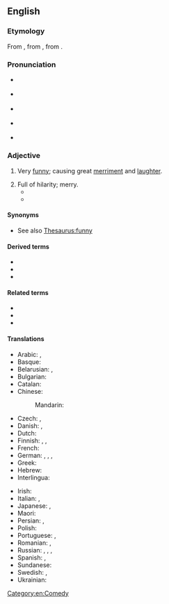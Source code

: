 ==English==

===Etymology===
From {{bor|en|la|hilaris||cheerful}}, from {{der|en|grc|ἱλαρός||cheerful, merry}}, from {{m|grc|ἵλαος||propitious, gracious, kind}}.

===Pronunciation===
*{{a|UK}} {{IPA|en|/hɪˈlɛəɹiəs/}}
*{{a|US}} {{IPA|en|/hɪˈleɹiəs/|/haɪˈleɹiəs/}}
*{{a|New England}} {{IPA|en|/hɪˈlæɹiəs/|/haɪˈlæɹiəs/}}
*{{audio|en|en-us-ne-hilarious.ogg|Audio (US)}} {{a|non-Mary-marry-merry}} {{a|New England}}
*{{rhymes|en|ɛəriəs}}

===Adjective===
{{en-adj}}

# Very [[funny]]; causing great [[merriment]] and [[laughter]].
#: {{ux|en|a '''hilarious''' joke}}
# Full of hilarity; merry.
#* {{quote-text|en|year=1944|author=Douglas Stewart|title=A Girl with Red Hair, and Other Stories|page=60|passage=Rounding up the animals in the misty paddocks, with the blackbirds singing as the morning whitened, he felt '''hilarious''', light-headed. He'd clap the cows on their rumps and shout "Come along, there! Come along there, me Irish darlint."}}
#* {{quote-book|en|year=1863|author=Sheridan Le Fanu|title=The House by the Churchyard|passage=Cold Doctor Pell here refused a very considerable fee. He could on occasion behave handsomely; but I can't learn that blustering, '''hilarious''' Doctor Rogerson ever refused his.}}

====Synonyms====
* See also [[Thesaurus:funny]]

====Derived terms====
* {{l|en|hilarity}}
* {{l|en|hilariously}}
* {{l|en|hilariousness}}

====Related terms====
* {{l|en|exhilarate}}
* {{l|en|exhilaration}}
* {{l|en|Hilary}}

====Translations====
{{trans-top|very funny; causing great merriment and laughter}}
* Arabic: {{t|ar|مَرِح}}, {{t|ar|مُضْحِك}}
* Basque: {{t|eu|barregarri}}
* Belarusian: {{t|be|сме́шны}}, {{t|be|фацэ́тны}} {{qualifier|colloquial}}
* Bulgarian: {{t+|bg|весел}}
* Catalan: {{t|ca|hilarant}}
* Chinese:
*: Mandarin: {{t+|cmn|搞笑|tr=gǎoxiào|sc=Hani}}
* Czech: {{t|cs|k popukání}}, {{t+|cs|legrační}}
* Danish: {{t|da|hylende morsom}}, {{t|da|hylemorsom}}
* Dutch: {{t+|nl|hilarisch}}
* Finnish: {{t+|fi|riemastuttava}}, {{t+|fi|riemukas}}, {{t+|fi|ratkiriemukas}}
* French: {{t+|fr|hilarant}}
* German: {{t|de|zum Totlachen}}, {{t|de|urkomisch}}, {{t+|de|vergnügt}}, {{t|de|irrsinnig witzig}}
* Greek: {{t+|el|ιλαρός|m}}
* Hebrew: {{t|he|מַצְחִיק|m|tr=mats'khík|sc=Hebr}}
* Interlingua: {{t|ia|hilare}}
{{trans-mid}}
* Irish: {{t|ga|fíorghreannmhar}}
* Italian: {{t+|it|esilarante}}, {{t+|it|spassoso}}
* Japanese: {{t|ja|ひどくおもしろい|tr=hidoku omoshiroi|sc=Jpan}}, {{t|ja|面白おかしい|tr=おもしろおかしい, omoshirookashii|sc=Jpan}}
* Maori: {{t|mi|pukukata}}
* Persian: {{t+|fa|خنده دار}}, {{t+|fa|مضحک}}
* Polish: {{t|pl|(arcy)śmieszny|m}}
* Portuguese: {{t+|pt|hilário}}, {{t+|pt|hilariante}}
* Romanian: {{t+|ro|ilar|m|n}}, {{t+|ro|ilariant|m|n}}
* Russian: {{t+|ru|умори́тельный}}, {{t+|ru|смешно́й}}, {{t+|ru|поте́шный}}, {{t+|ru|прико́льный}} {{qualifier|colloquial}}
* Spanish: {{t|es|hilarante}}, {{t|es|descacharrante}}
* Sundanese: {{t|su|pikaseurieun}}
* Swedish: {{t+|sv|skrattretande}}, {{t+|sv|obetalbar}}
* Ukrainian: {{t|uk|смішни́й}}
{{trans-bottom}}

[[Category:en:Comedy]]